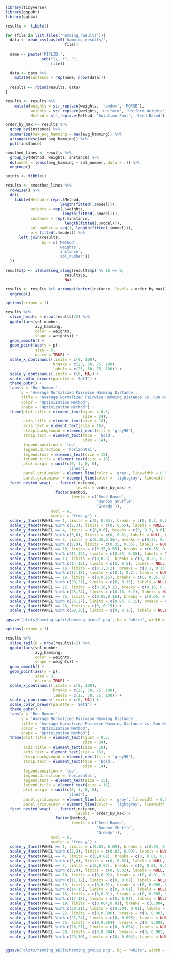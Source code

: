 ```{r}
library(tidyverse)
library(ggpubr)
library(ggh4x)
```

```{r}
results <- tibble()

for (file in list.files('hamming_results')){
  data <- read_csv(paste0('hamming_results/',
                          file))
  
  name <- paste('MIPLIB:',
                sub("\\..*", "",
                    file))
  
  data <- data %>% 
    mutate(instance = rep(name, nrow(data)))
  
  results <- rbind(results, data)
}

results <- results %>% 
    mutate(weights = str_replace(weights, 'random', 'MORSE'),
           weights = str_replace(weights, 'uniform', 'Uniform Weights'),
           Method = str_replace(Method, 'Solution Pool', 'Seed-Based'))
```

```{r}
order_by_max <- results %>%
  group_by(instance) %>%
  summarize(max_avg_hamming = max(avg_hamming)) %>%
  arrange(desc(max_avg_hamming)) %>% 
  pull(instance)
```

```{r}
smoothed_lines <- results %>%
  group_by(Method, weights, instance) %>%
  do(model = loess(avg_hamming ~ sol_number, data = .)) %>% 
  ungroup()

points <- tibble()

results <- smoothed_lines %>% 
  rowwise() %>% 
  do({
    tibble(Method = rep(.$Method,
                        length(fitted(.$model))),
           weights = rep(.$weights,
                         length(fitted(.$model))),
           instance = rep(.$instance,
                          length(fitted(.$model))),
           sol_number = seq(1, length(fitted(.$model))),
           p = fitted(.$model)) %>% 
      left_join(results,
                by = c('Method',
                       'weights',
                       'instance',
                       'sol_number'))
  })

results$p <- ifelse(seq_along(results$p) %% 10 == 0,
                          results$p,
                          NA)
```

```{r}
results <- results %>% arrange(factor(instance, levels = order_by_max)) %>% 
  ungroup()
```

```{r}
options(scipen = 1)

results %>% 
  slice_head(n = nrow(results)/2) %>% 
  ggplot(aes(sol_number,
             avg_hamming,
             color = weights,
             shape = weights)) +
  geom_smooth() +
  geom_point(aes(y = p),
             size = 3,
             na.rm = TRUE) +
  scale_x_continuous(limits = c(0, 100),
                     breaks = c(25, 50, 75, 100),
                     labels = c(25, 50, 75, 100)) +
  scale_y_continuous(limits = c(0, NA)) +
  scale_color_brewer(palette = 'Set1') +
  theme_pubr() +
  labs(x = 'Run Number',
       y = 'Average Normalized Pairwise Hamming Distance',
       title = 'Average Normalized Pairwise Hamming Distance vs. Run Number',
       color = 'Optimization Method',
       shape = 'Optimization Method') +
  theme(plot.title = element_text(hjust = 0.5,
                                  size = 24),
        axis.title = element_text(size = 18),
        axis.text = element_text(size = 16),
        strip.background = element_rect(fill = 'grey90'),
        strip.text = element_text(face = 'bold',
                                  size = 14),
        legend.position = 'top',
        legend.direction = 'horizontal',
        legend.text = element_text(size = 15),
        legend.title = element_text(size = 16),
        plot.margin = unit(c(0, 1, 0, 0),
                           'lines'),
        panel.grid.major = element_line(color = 'gray', linewidth = 0.5),
        panel.grid.minor = element_line(color = 'lightgray', linewidth = 0.25)) +
  facet_nested_wrap(. ~ factor(instance,
                               levels = order_by_max) +
                      factor(Method,
                             levels = c('Seed-Based',
                                        'Random Shuffle',
                                        'Greedy')),
                    ncol = 6,
                    scales = 'free_y') +
  scale_y_facet(PANEL == 1, limits = c(0, 0.65), breaks = c(0, 0.3, 0.6)) +
  scale_y_facet(PANEL %in% c(2,3), limits = c(0, 0.65), labels = NULL, breaks = c(0, 0.3, 0.6)) +
  scale_y_facet(PANEL == 4, limits = c(0,0.6), breaks = c(0, 0.3, 0.6)) + 
  scale_y_facet(PANEL %in% c(5,6), limits = c(0, 0.6), labels = NULL, breaks = c(0, 0.3, 0.6)) +
  scale_y_facet(PANEL == 7, limits = c(0.35,0.55), breaks = c(0.35, 0.45, 0.55)) +
  scale_y_facet(PANEL %in% c(8,9), limits = c(0.35, 0.55), labels = NULL, breaks = c(0.35, 0.45, 0.55)) +
  scale_y_facet(PANEL == 10, limits = c(0.35,0.55), breaks = c(0.35, 0.45, 0.55)) +
  scale_y_facet(PANEL %in% c(11,12), limits = c(0.35, 0.55), labels = NULL, breaks = c(0.35, 0.45, 0.55)) +
  scale_y_facet(PANEL == 13, limits = c(0,0.5), breaks = c(0, 0.25, 0.5)) + 
  scale_y_facet(PANEL %in% c(14,15), limits = c(0, 0.5), labels = NULL, breaks = c(0, 0.25, 0.5)) + 
  scale_y_facet(PANEL == 16, limits = c(0.1,0.2), breaks = c(0.1, 0.15, 0.2)) + 
  scale_y_facet(PANEL %in% c(17,18), limits = c(0.1, 0.2), labels = NULL, breaks = c(0.1, 0.15, 0.2)) + 
  scale_y_facet(PANEL == 19, limits = c(0,0.15), breaks = c(0, 0.05, 0.1, 0.15)) + 
  scale_y_facet(PANEL %in% c(20,21), limits = c(0, 0.15), labels = NULL, breaks = c(0, 0.05, 0.1, 0.15)) + 
  scale_y_facet(PANEL == 22, limits = c(0.16,0.2), breaks = c(0.16, 0.18, 0.2)) + 
  scale_y_facet(PANEL %in% c(23,24), limits = c(0.16, 0.2), labels = NULL, breaks = c(0.16, 0.18, 0.2)) + 
  scale_y_facet(PANEL == 25, limits = c(0.05,0.15), breaks = c(0.05, 0.1, 0.15)) + 
  scale_y_facet(PANEL %in% c(26,27), limits = c(0.05, 0.15), breaks = c(0.05, 0.1, 0.15), labels = NULL) + 
  scale_y_facet(PANEL == 28, limits = c(0, 0.15)) + 
  scale_y_facet(PANEL %in% c(29,30), limits = c(0, 0.15), labels = NULL)

ggsave('plots/hamming_split/hamming_group1.png', bg = 'white', width = 12, height = 12, units = 'in')
```

```{r}
options(scipen = 1)

results %>% 
  slice_tail(n = nrow(results)/2) %>% 
  ggplot(aes(sol_number,
             avg_hamming,
             color = weights,
             shape = weights)) +
  geom_smooth() +
  geom_point(aes(y = p),
             size = 3,
             na.rm = TRUE) +
  scale_x_continuous(limits = c(0, 100),
                     breaks = c(25, 50, 75, 100),
                     labels = c(25, 50, 75, 100)) +
  scale_y_continuous(limits = c(0, NA)) +
  scale_color_brewer(palette = 'Set1') +
  theme_pubr() +
  labs(x = 'Run Number',
       y = 'Average Normalized Pairwise Hamming Distance',
       title = 'Average Normalized Pairwise Hamming Distance vs. Run Number',
       color = 'Optimization Method',
       shape = 'Optimization Method') +
  theme(plot.title = element_text(hjust = 0.5,
                                  size = 24),
        axis.title = element_text(size = 18),
        axis.text = element_text(size = 16),
        strip.background = element_rect(fill = 'grey90'),
        strip.text = element_text(face = 'bold',
                                  size = 14),
        legend.position = 'top',
        legend.direction = 'horizontal',
        legend.text = element_text(size = 15),
        legend.title = element_text(size = 16),
        plot.margin = unit(c(0, 1, 0, 0),
                           'lines'),
        panel.grid.major = element_line(color = 'gray', linewidth = 0.5),
        panel.grid.minor = element_line(color = 'lightgray', linewidth = 0.25)) +
  facet_nested_wrap(. ~ factor(instance,
                               levels = order_by_max) +
                      factor(Method,
                             levels = c('Seed-Based',
                                        'Random Shuffle',
                                        'Greedy')),
                    ncol = 6,
                    scales = 'free_y') +
  scale_y_facet(PANEL == 1, limits = c(0.03, 0.09), breaks = c(0.03, 0.06, 0.09)) +
  scale_y_facet(PANEL %in% c(2,3), limits = c(0.03, 0.09), labels = NULL, breaks = c(0.03, 0.06, 0.09)) +
  scale_y_facet(PANEL == 4, limits = c(0,0.02), breaks = c(0, 0.01, 0.02)) + 
  scale_y_facet(PANEL %in% c(5,6), limits = c(0, 0.02), labels = NULL, breaks = c(0, 0.01, 0.02)) + 
  scale_y_facet(PANEL == 7, limits = c(0,0.02), breaks = c(0, 0.01, 0.02)) + 
  scale_y_facet(PANEL %in% c(8,9), limits = c(0, 0.02), labels = NULL, breaks = c(0, 0.01, 0.02)) +
  scale_y_facet(PANEL == 10, limits = c(0,0.02), breaks = c(0, 0.01, 0.02)) + 
  scale_y_facet(PANEL %in% c(11,12), limits = c(0, 0.02), labels = NULL, breaks = c(0, 0.01, 0.02)) + 
  scale_y_facet(PANEL == 13, limits = c(0,0.01), breaks = c(0, 0.005, 0.01)) +
  scale_y_facet(PANEL %in% c(14,15), limits = c(0, 0.01), labels = NULL, breaks = c(0, 0.005, 0.01)) + 
  scale_y_facet(PANEL == 16, limits = c(0,0.01), breaks = c(0, 0.005, 0.01)) +
  scale_y_facet(PANEL %in% c(17,18), limits = c(0, 0.01), labels = NULL, breaks = c(0, 0.005, 0.01)) + 
  scale_y_facet(PANEL == 19, limits = c(0.004,0.01), breaks = c(0.004, 0.007, 0.01)) +
  scale_y_facet(PANEL %in% c(20,21), limits = c(0.004, 0.01), labels = NULL, breaks = c(0.004, 0.007, 0.01)) +
  scale_y_facet(PANEL == 22, limits = c(0,0.006), breaks = c(0, 0.003, 0.006)) + 
  scale_y_facet(PANEL %in% c(23,24), limits = c(0, 0.006), labels = NULL, breaks = c(0, 0.003, 0.006)) + 
  scale_y_facet(PANEL == 25, limits = c(0,0.004), breaks = c(0, 0.002, 0.004)) + 
  scale_y_facet(PANEL %in% c(26,27), limits = c(0, 0.004), labels = NULL, breaks = c(0, 0.002, 0.004)) +
  scale_y_facet(PANEL == 28, limits = c(0,0.004), breaks = c(0, 0.002, 0.004)) + 
  scale_y_facet(PANEL %in% c(29,30), limits = c(0, 0.004), labels = NULL, breaks = c(0, 0.002, 0.004))


ggsave('plots/hamming_split/hamming_group2.png', bg = 'white', width = 12, height = 12, units = 'in')
```